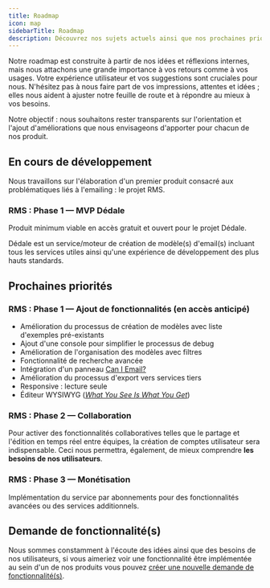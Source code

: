 ```yaml
---
title: Roadmap
icon: map
sidebarTitle: Roadmap
description: Découvrez nos sujets actuels ainsi que nos prochaines priorités
---
```


Notre roadmap est construite à partir de nos idées et réflexions internes, mais nous attachons une grande importance à vos retours comme à vos usages. Votre expérience utilisateur et vos suggestions sont cruciales pour nous. N'hésitez pas à nous faire part de vos impressions, attentes et idées ; elles nous aident à ajuster notre feuille de route et à répondre au mieux à vos besoins.

Notre objectif : nous souhaitons rester transparents sur l'orientation et l'ajout d'améliorations que nous envisageons d'apporter pour chacun de nos produit.

## En cours de développement

Nous travaillons sur l'élaboration d'un premier produit consacré aux problématiques liés à l'emailing : le projet RMS. 

### RMS : Phase 1 — MVP Dédale

Produit minimum viable en accès gratuit et ouvert pour le projet Dédale.

Dédale est un service/moteur de création de modèle(s) d'email(s) incluant tous les services utiles ainsi qu'une expérience de développement des plus hauts standards.

## Prochaines priorités

### RMS : Phase 1 — Ajout de fonctionnalités (en accès anticipé)

- Amélioration du processus de création de modèles avec liste d'exemples pré-existants
- Ajout d'une console pour simplifier le processus de debug
- Amélioration de l'organisation des modèles avec filtres
- Fonctionnalité de recherche avancée
- Intégration d'un panneau [Can I Email?](https://www.caniemail.com/)
- Amélioration du processus d'export vers services tiers
- Responsive : lecture seule
- Éditeur WYSIWYG ([_What You See Is What You Get_](https://fr.wikipedia.org/wiki/What_you_see_is_what_you_get))

### RMS : Phase 2 — Collaboration

Pour activer des fonctionnalités collaboratives telles que le partage et l'édition en temps réel entre équipes, la création de comptes utilisateur sera indispensable. Ceci nous permettra, également, de mieux comprendre **les besoins de nos utilisateurs**.

### RMS : Phase 3 — Monétisation

Implémentation du service par abonnements pour des fonctionnalités avancées ou des services additionnels.

## Demande de fonctionnalité(s)

Nous sommes constamment à l'écoute des idées ainsi que des besoins de nos utilisateurs, si vous aimeriez voir une fonctionnalité être implémentée au sein d'un de nos produits vous pouvez [créer une nouvelle demande de fonctionnalité(s)](https://github.com/orgs/bireme-lab/discussions/new?category=ideas).
